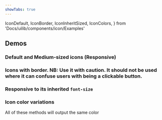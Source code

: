 ```yaml
---
showTabs: true
---
```


  IconDefault,
  IconBorder,
  IconInheritSized,
  IconColors,
} from 'Docs/uilib/components/icon/Examples'

## Demos

### Default and Medium-sized icons (Responsive)

<IconDefault />

### Icons with border. **NB:** Use it with caution. It should not be used where it can confuse users with being a clickable button.

<IconBorder />

### Responsive to its inherited `font-size`

<IconInheritSized />

### Icon color variations

All of these methods will output the same color

<IconColors />

<IconTests />
